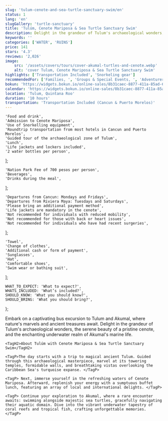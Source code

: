 ```yaml
---
slug: 'tulum-cenote-and-sea-turtle-sanctuary-swim/en'
status: 1
lang: 'en'
slugGallery: 'turtle-sanctuary'
title: 'Tulúm, Cenote Mariposa & Sea Turtle Sanctuary Swim'
description: Delight in the grandeur of Tulum's archaeological wonders, the serene beauty of a pristine cenote, and the enchanting underwater realm of Akumal's marine life.
keywords: ''
categories: ['WATER', 'RUINS']
price: 141
stars: '4.3'
reviews: '2,026'
image:
    src: '/assets/covers/tours/cover-akumal-turtles-and-cenote.webp'
    alt: 'cover Tulum, Cenote Mariposa & Sea Turtle Sanctuary Swim'
highlights: ['Transportation Included', 'Snorkeling gear']
recommendedFor: ['Families, ', 'Groups & Special Events, ', 'Adventurers']
bokun: 'https://widgets.bokun.io/online-sales/8b31caec-8877-411a-85ad-682828170619/experience/870550?partialView=1'
calendar: 'https://widgets.bokun.io/online-sales/8b31caec-8877-411a-85ad-682828170619/experience-calendar/870550'
location: 'Tulum, Quintana Roo'
duration: '10 hours'
transportation: 'Transportation Included (Cancun & Puerto Morelos)'
---
```



    'Food and drink',
    'Admission to Cenote Mariposa',
    'Use of Snorkelling equipment',
    'Roundtrip transportation from most hotels in Cancun and Puerto Morelos',
    'Guided tour of the archaeological zone of Tulum',
    'Lunch',
    'Life jackets and lockers included',
    '2 water bottles per person',
];

    'Nation Park Fee of 700 pesos per person',
    'Beverages',
    'Drinks during the meal',
];

    'Departures from Cancun: Mondays and Fridays',
    'Departures from Riviera Maya: Tuesdays and Saturdays',
    'Please bring an additional payment method',
    'Life jackets are mandatory in the cenote',
    'Not recommended for individuals with reduced mobility',
    'Not recommended for those with back or heart issues',
    'Not recommended for individuals who have had recent surgeries',
];

    'Towel',
    'Change of clothes',
    'Additional cash or form of payment',
    'Sunglasses',
    'Hat',
    'Comfortable shoes',
    'Swim wear or bathing suit',
];

    WHAT_TO_EXPECT: 'What to expect?',
    WHATS_INCLUDED: 'What’s included?',
    SHOULD_KNOW: 'What you should know?',
    SHOULD_BRING: 'What you should bring?',
};

<Accordion client:visible title={titles.WHAT_TO_EXPECT} idHash="whatToExpect">
    <TagP>Embark on a captivating bus excursion to Tulum and Akumal, where nature's marvels and ancient treasures await. Delight in the grandeur of Tulum's archaeological wonders, the serene beauty of a pristine cenote, and the enchanting underwater realm of Akumal's marine life.</TagP>

    <TagH2>About Tulúm with Cenote Mariposa & Sea Turtle Sanctuary Swim</TagH2>

    <TagP>The day starts with a trip to magical ancient Tulum. Guided through this archaeological masterpiece, marvel at its towering temples, formidable walls, and breathtaking vistas overlooking the Caribbean Sea's turquoise expanse. </TagP>

    <TagP> Next, immerse yourself in the refreshing waters of Cenote Mariposa. Afterward, replenish your energy with a sumptuous buffet lunch, featuring an array of local and international delights. </TagP>

    <TagP> Continue your exploration to Akumal, where a rare encounter awaits: swimming alongside majestic sea turtles, gracefully navigating their aquatic domain. Dive into the vibrant underwater tapestry of coral reefs and tropical fish, crafting unforgettable memories. </TagP>
</Accordion>

<Accordion client:visible title={titles.WHATS_INCLUDED} idHash="whatsIncluded">
    <Inclusions includes={includes} notIncludes={notIncludes} />
</Accordion>

<Accordion client:visible title={titles.SHOULD_KNOW} idHash="whatYouShouldKnow">
    <ShouldKnow shouldKnow={shouldKnow} />
</Accordion>

<Accordion client:visible title={titles.SHOULD_BRING} idHash="whatYouShouldBring">
    <ShouldBring shouldBring={shouldBring} />
</Accordion>